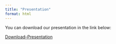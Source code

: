 ```yaml
---
title: "Presentation"
format: html
---
```


You can download our presentation in the link below:

[Download--Presentation](presentation/presentation.pdf)